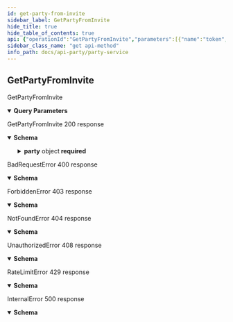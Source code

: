 ```yaml
---
id: get-party-from-invite
sidebar_label: GetPartyFromInvite
hide_title: true
hide_table_of_contents: true
api: {"operationId":"GetPartyFromInvite","parameters":[{"name":"token","in":"query","schema":{"type":"string"}},{"name":"alias","in":"query","schema":{"type":"string"}}],"responses":{"200":{"description":"GetPartyFromInvite 200 response","content":{"application/json":{"schema":{"type":"object","properties":{"party":{"type":"object","properties":{"id":{"type":"string","pattern":"^[0-9a-f]{8}-[0-9a-f]{4}-[0-9a-f]{4}-[0-9a-f]{4}-[0-9a-f]{12}$"},"create_ts":{"type":"number","minimum":0,"format":"int64","nullable":true},"party_size":{"type":"number","minimum":0,"format":"int32","nullable":true},"activity":{"oneOf":[{"type":"object","title":"idle","properties":{"idle":{"type":"object"}},"required":["idle"]},{"type":"object","title":"matchmaker_finding_lobby","properties":{"matchmaker_finding_lobby":{"type":"object","properties":{"game":{"type":"object","properties":{"id":{"type":"string","pattern":"^[0-9a-f]{8}-[0-9a-f]{4}-[0-9a-f]{4}-[0-9a-f]{4}-[0-9a-f]{12}$"},"name_id":{"type":"string","maxLength":16,"minLength":1,"pattern":"^[a-zA-Z0-9](?:[a-zA-Z0-9]-?)+[a-zA-Z0-9]$"},"display_name":{"type":"string","maxLength":24,"minLength":1,"pattern":"^(?:[^ \\n\\r] ?)+[^ \\n\\r]$"},"logo_url":{"type":"string"},"banner_url":{"type":"string"}},"required":["display_name","id","name_id"]}},"required":["game"]}},"required":["matchmaker_finding_lobby"]},{"type":"object","title":"matchmaker_lobby","properties":{"matchmaker_lobby":{"type":"object","properties":{"lobby":{"type":"object","properties":{"lobby_id":{"type":"string","pattern":"^[0-9a-f]{8}-[0-9a-f]{4}-[0-9a-f]{4}-[0-9a-f]{4}-[0-9a-f]{12}$"}},"required":["lobby_id"]},"game":{"type":"object","properties":{"id":{"type":"string","pattern":"^[0-9a-f]{8}-[0-9a-f]{4}-[0-9a-f]{4}-[0-9a-f]{4}-[0-9a-f]{12}$"},"name_id":{"type":"string","maxLength":16,"minLength":1,"pattern":"^[a-zA-Z0-9](?:[a-zA-Z0-9]-?)+[a-zA-Z0-9]$"},"display_name":{"type":"string","maxLength":24,"minLength":1,"pattern":"^(?:[^ \\n\\r] ?)+[^ \\n\\r]$"},"logo_url":{"type":"string"},"banner_url":{"type":"string"}},"required":["display_name","id","name_id"]}},"required":["game","lobby"]}},"required":["matchmaker_lobby"]}]},"members":{"type":"array","items":{"type":"object","properties":{"identity":{"type":"object","properties":{"id":{"type":"string","pattern":"^[0-9a-f]{8}-[0-9a-f]{4}-[0-9a-f]{4}-[0-9a-f]{4}-[0-9a-f]{12}$"},"display_name":{"type":"string","maxLength":24,"minLength":1,"pattern":"^(?:[^ \\n\\r] ?)+[^ \\n\\r]$"},"account_number":{"type":"number","maximum":9999,"minimum":0,"format":"int32","nullable":true},"avatar_url":{"type":"string"},"presence":{"type":"object","properties":{"update_ts":{"type":"number","minimum":0,"format":"int64","nullable":true},"status":{"type":"string","enum":["offline","online","away"]},"party":{"type":"object","properties":{"id":{"type":"string","pattern":"^[0-9a-f]{8}-[0-9a-f]{4}-[0-9a-f]{4}-[0-9a-f]{4}-[0-9a-f]{12}$"},"create_ts":{"type":"number","minimum":0,"format":"int64","nullable":true},"activity":{"oneOf":[{"type":"object","title":"idle","properties":{"idle":{"type":"object"}},"required":["idle"]},{"type":"object","title":"matchmaker_finding_lobby","properties":{"matchmaker_finding_lobby":{"type":"object","properties":{"game":{"type":"object","properties":{"id":{"type":"string","pattern":"^[0-9a-f]{8}-[0-9a-f]{4}-[0-9a-f]{4}-[0-9a-f]{4}-[0-9a-f]{12}$"},"name_id":{"type":"string","maxLength":16,"minLength":1,"pattern":"^[a-zA-Z0-9](?:[a-zA-Z0-9]-?)+[a-zA-Z0-9]$"},"display_name":{"type":"string","maxLength":24,"minLength":1,"pattern":"^(?:[^ \\n\\r] ?)+[^ \\n\\r]$"},"logo_url":{"type":"string"},"banner_url":{"type":"string"}},"required":["display_name","id","name_id"]}},"required":["game"]}},"required":["matchmaker_finding_lobby"]},{"type":"object","title":"matchmaker_lobby","properties":{"matchmaker_lobby":{"type":"object","properties":{"lobby":{"type":"object","properties":{"lobby_id":{"type":"string","pattern":"^[0-9a-f]{8}-[0-9a-f]{4}-[0-9a-f]{4}-[0-9a-f]{4}-[0-9a-f]{12}$"}},"required":["lobby_id"]},"game":{"type":"object","properties":{"id":{"type":"string","pattern":"^[0-9a-f]{8}-[0-9a-f]{4}-[0-9a-f]{4}-[0-9a-f]{4}-[0-9a-f]{12}$"},"name_id":{"type":"string","maxLength":16,"minLength":1,"pattern":"^[a-zA-Z0-9](?:[a-zA-Z0-9]-?)+[a-zA-Z0-9]$"},"display_name":{"type":"string","maxLength":24,"minLength":1,"pattern":"^(?:[^ \\n\\r] ?)+[^ \\n\\r]$"},"logo_url":{"type":"string"},"banner_url":{"type":"string"}},"required":["display_name","id","name_id"]}},"required":["game","lobby"]}},"required":["matchmaker_lobby"]}]}},"required":["activity","create_ts","id"]},"game_activity":{"type":"object","properties":{"game":{"type":"object","properties":{"id":{"type":"string","pattern":"^[0-9a-f]{8}-[0-9a-f]{4}-[0-9a-f]{4}-[0-9a-f]{4}-[0-9a-f]{12}$"},"name_id":{"type":"string","maxLength":16,"minLength":1,"pattern":"^[a-zA-Z0-9](?:[a-zA-Z0-9]-?)+[a-zA-Z0-9]$"},"display_name":{"type":"string","maxLength":24,"minLength":1,"pattern":"^(?:[^ \\n\\r] ?)+[^ \\n\\r]$"},"logo_url":{"type":"string"},"banner_url":{"type":"string"}},"required":["display_name","id","name_id"]},"message":{"type":"string"},"public_metadata":{},"friend_metadata":{}},"required":["game","message"]}},"required":["status","update_ts"]},"is_registered":{"type":"boolean","nullable":true},"is_claimed":{"type":"boolean","nullable":true}},"required":["account_number","avatar_url","display_name","id","is_claimed","is_registered"]},"is_leader":{"type":"boolean","nullable":true},"join_ts":{"type":"number","minimum":0,"format":"int64","nullable":true},"state":{"oneOf":[{"type":"object","title":"idle","properties":{"idle":{"type":"object"}},"required":["idle"]},{"type":"object","title":"matchmaker_pending","properties":{"matchmaker_pending":{"type":"object"}},"required":["matchmaker_pending"]},{"type":"object","title":"matchmaker_finding_lobby","properties":{"matchmaker_finding_lobby":{"type":"object"}},"required":["matchmaker_finding_lobby"]},{"type":"object","title":"matchmaker_lobby","properties":{"matchmaker_lobby":{"type":"object","properties":{"player_id":{"type":"string","pattern":"^[0-9a-f]{8}-[0-9a-f]{4}-[0-9a-f]{4}-[0-9a-f]{4}-[0-9a-f]{12}$"}},"required":["player_id"]}},"required":["matchmaker_lobby"]}]}},"required":["identity","is_leader","join_ts","state"]}},"thread_id":{"type":"string"},"invites":{"type":"array","items":{"type":"object","properties":{"invite_id":{"type":"string","pattern":"^[0-9a-f]{8}-[0-9a-f]{4}-[0-9a-f]{4}-[0-9a-f]{4}-[0-9a-f]{12}$"},"create_ts":{"type":"number","minimum":0,"format":"int64","nullable":true},"token":{"type":"string"},"alias":{"type":"object","properties":{"namespace_id":{"type":"string","pattern":"^[0-9a-f]{8}-[0-9a-f]{4}-[0-9a-f]{4}-[0-9a-f]{4}-[0-9a-f]{12}$"},"alias":{"type":"string","maxLength":64,"minLength":1}},"required":["alias","namespace_id"]}},"required":["create_ts","invite_id","token"]}}},"required":["activity","create_ts","id","invites","members","party_size","thread_id"]}},"required":["party"]}}}},"400":{"description":"BadRequestError 400 response","content":{"application/json":{"schema":{"type":"object","properties":{"code":{"type":"string"},"message":{"type":"string"}},"required":["code","message"]}}}},"403":{"description":"ForbiddenError 403 response","content":{"application/json":{"schema":{"type":"object","properties":{"code":{"type":"string"},"message":{"type":"string"}},"required":["code","message"]}}}},"404":{"description":"NotFoundError 404 response","content":{"application/json":{"schema":{"type":"object","properties":{"code":{"type":"string"},"message":{"type":"string"}},"required":["code","message"]}}}},"408":{"description":"UnauthorizedError 408 response","content":{"application/json":{"schema":{"type":"object","properties":{"code":{"type":"string"},"message":{"type":"string"}},"required":["code","message"]}}}},"429":{"description":"RateLimitError 429 response","content":{"application/json":{"schema":{"type":"object","properties":{"code":{"type":"string"},"message":{"type":"string"}},"required":["code","message"]}}}},"500":{"description":"InternalError 500 response","content":{"application/json":{"schema":{"type":"object","properties":{"code":{"type":"string"},"message":{"type":"string"}},"required":["message"]}}}}},"tags":["identity","portal"],"description":"GetPartyFromInvite","method":"get","path":"/invites","security":[{"smithy.api.httpBearerAuth":[]}],"securitySchemes":{"smithy.api.httpBearerAuth":{"type":"http","description":"HTTP Bearer authentication","scheme":"bearer"}},"info":{"title":"PartyService","version":"2022-02-03"},"postman":{"name":"Get Party From Invite","description":{"type":"text/plain"},"url":{"path":["invites"],"host":["{{baseUrl}}"],"query":[{"disabled":false,"key":"token","value":""},{"disabled":false,"key":"alias","value":""}],"variable":[]},"header":[{"key":"Accept","value":"application/json"}],"method":"GET"}}
sidebar_class_name: "get api-method"
info_path: docs/api-party/party-service
---
```



## GetPartyFromInvite



GetPartyFromInvite

<details style={{"marginBottom":"1rem"}} data-collapsed={false} open={true}><summary style={{}}><strong>Query Parameters</strong></summary><div><ul><ParamsItem className={"paramsItem"} param={{"name":"token","in":"query","schema":{"type":"string"}}}></ParamsItem><ParamsItem className={"paramsItem"} param={{"name":"alias","in":"query","schema":{"type":"string"}}}></ParamsItem></ul></div></details><div><ApiTabs><TabItem label={"200"} value={"200"}><div>

GetPartyFromInvite 200 response

</div><div><details style={{}} data-collapsed={false} open={true}><summary style={{"textAlign":"left"}}><strong>Schema</strong></summary><div style={{"textAlign":"left","marginLeft":"1rem"}}></div><ul style={{"marginLeft":"1rem"}}><SchemaItem collapsible={true} className={"schemaItem"}><details style={{}}><summary style={{}}><strong>party</strong><span style={{"opacity":"0.6"}}> object</span><strong style={{"fontSize":"var(--ifm-code-font-size)","color":"var(--openapi-required)"}}> required</strong></summary><div style={{"marginLeft":"1rem"}}><ul><SchemaItem collapsible={false} name={"id"} required={true} schemaDescription={undefined} schemaName={"string"} qualifierMessage={"**Possible values:** Value must match regular expression `^[0-9a-f]{8}-[0-9a-f]{4}-[0-9a-f]{4}-[0-9a-f]{4}-[0-9a-f]{12}$`"}></SchemaItem><SchemaItem collapsible={false} name={"create_ts"} required={true} schemaDescription={undefined} schemaName={"int64"} qualifierMessage={undefined}></SchemaItem><SchemaItem collapsible={false} name={"party_size"} required={true} schemaDescription={undefined} schemaName={"int32"} qualifierMessage={undefined}></SchemaItem><SchemaItem collapsible={false} name={"activity"} required={true} schemaDescription={undefined} schemaName={""} qualifierMessage={undefined}></SchemaItem><SchemaItem collapsible={true} className={"schemaItem"}><details style={{}}><summary style={{}}><strong>members</strong><span style={{"opacity":"0.6"}}> object[]</span><strong style={{"fontSize":"var(--ifm-code-font-size)","color":"var(--openapi-required)"}}> required</strong></summary><div style={{"marginLeft":"1rem"}}><ul><SchemaItem collapsible={true} className={"schemaItem"}><details style={{}}><summary style={{}}><strong>identity</strong><span style={{"opacity":"0.6"}}> object</span><strong style={{"fontSize":"var(--ifm-code-font-size)","color":"var(--openapi-required)"}}> required</strong></summary><div style={{"marginLeft":"1rem"}}><ul><SchemaItem collapsible={false} name={"id"} required={true} schemaDescription={undefined} schemaName={"string"} qualifierMessage={"**Possible values:** Value must match regular expression `^[0-9a-f]{8}-[0-9a-f]{4}-[0-9a-f]{4}-[0-9a-f]{4}-[0-9a-f]{12}$`"}></SchemaItem><SchemaItem collapsible={false} name={"display_name"} required={true} schemaDescription={undefined} schemaName={"string"} qualifierMessage={"**Possible values:** 1 ≤ length ≤ 24, Value must match regular expression `^(?:[^ \\n\\r] ?)+[^ \\n\\r]$`"}></SchemaItem><SchemaItem collapsible={false} name={"account_number"} required={true} schemaDescription={undefined} schemaName={"int32"} qualifierMessage={"**Possible values:** value ≤ 9999"}></SchemaItem><SchemaItem collapsible={false} name={"avatar_url"} required={true} schemaDescription={undefined} schemaName={"string"} qualifierMessage={undefined}></SchemaItem><SchemaItem collapsible={true} className={"schemaItem"}><details style={{}}><summary style={{}}><strong>presence</strong><span style={{"opacity":"0.6"}}> object</span></summary><div style={{"marginLeft":"1rem"}}><ul><SchemaItem collapsible={false} name={"update_ts"} required={true} schemaDescription={undefined} schemaName={"int64"} qualifierMessage={undefined}></SchemaItem><SchemaItem collapsible={false} name={"status"} required={true} schemaDescription={undefined} schemaName={"string"} qualifierMessage={"**Possible values:** [`offline`, `online`, `away`]"}></SchemaItem><SchemaItem collapsible={true} className={"schemaItem"}><details style={{}}><summary style={{}}><strong>party</strong><span style={{"opacity":"0.6"}}> object</span></summary><div style={{"marginLeft":"1rem"}}><ul><SchemaItem collapsible={false} name={"id"} required={true} schemaDescription={undefined} schemaName={"string"} qualifierMessage={"**Possible values:** Value must match regular expression `^[0-9a-f]{8}-[0-9a-f]{4}-[0-9a-f]{4}-[0-9a-f]{4}-[0-9a-f]{12}$`"}></SchemaItem><SchemaItem collapsible={false} name={"create_ts"} required={true} schemaDescription={undefined} schemaName={"int64"} qualifierMessage={undefined}></SchemaItem><SchemaItem collapsible={false} name={"activity"} required={true} schemaDescription={undefined} schemaName={""} qualifierMessage={undefined}></SchemaItem></ul></div></details></SchemaItem><SchemaItem collapsible={true} className={"schemaItem"}><details style={{}}><summary style={{}}><strong>game_activity</strong><span style={{"opacity":"0.6"}}> object</span></summary><div style={{"marginLeft":"1rem"}}><ul><SchemaItem collapsible={true} className={"schemaItem"}><details style={{}}><summary style={{}}><strong>game</strong><span style={{"opacity":"0.6"}}> object</span><strong style={{"fontSize":"var(--ifm-code-font-size)","color":"var(--openapi-required)"}}> required</strong></summary><div style={{"marginLeft":"1rem"}}><ul><SchemaItem collapsible={false} name={"id"} required={true} schemaDescription={undefined} schemaName={"string"} qualifierMessage={"**Possible values:** Value must match regular expression `^[0-9a-f]{8}-[0-9a-f]{4}-[0-9a-f]{4}-[0-9a-f]{4}-[0-9a-f]{12}$`"}></SchemaItem><SchemaItem collapsible={false} name={"name_id"} required={true} schemaDescription={undefined} schemaName={"string"} qualifierMessage={"**Possible values:** 1 ≤ length ≤ 16, Value must match regular expression `^[a-zA-Z0-9](?:[a-zA-Z0-9]-?)+[a-zA-Z0-9]$`"}></SchemaItem><SchemaItem collapsible={false} name={"display_name"} required={true} schemaDescription={undefined} schemaName={"string"} qualifierMessage={"**Possible values:** 1 ≤ length ≤ 24, Value must match regular expression `^(?:[^ \\n\\r] ?)+[^ \\n\\r]$`"}></SchemaItem><SchemaItem collapsible={false} name={"logo_url"} required={false} schemaDescription={undefined} schemaName={"string"} qualifierMessage={undefined}></SchemaItem><SchemaItem collapsible={false} name={"banner_url"} required={false} schemaDescription={undefined} schemaName={"string"} qualifierMessage={undefined}></SchemaItem></ul></div></details></SchemaItem><SchemaItem collapsible={false} name={"message"} required={true} schemaDescription={undefined} schemaName={"string"} qualifierMessage={undefined}></SchemaItem><SchemaItem collapsible={false} name={"public_metadata"} required={false} schemaDescription={undefined} schemaName={""} qualifierMessage={undefined}></SchemaItem><SchemaItem collapsible={false} name={"friend_metadata"} required={false} schemaDescription={undefined} schemaName={""} qualifierMessage={undefined}></SchemaItem></ul></div></details></SchemaItem></ul></div></details></SchemaItem><SchemaItem collapsible={false} name={"is_registered"} required={true} schemaDescription={undefined} schemaName={"boolean"} qualifierMessage={undefined}></SchemaItem><SchemaItem collapsible={false} name={"is_claimed"} required={true} schemaDescription={undefined} schemaName={"boolean"} qualifierMessage={undefined}></SchemaItem></ul></div></details></SchemaItem><SchemaItem collapsible={false} name={"is_leader"} required={true} schemaDescription={undefined} schemaName={"boolean"} qualifierMessage={undefined}></SchemaItem><SchemaItem collapsible={false} name={"join_ts"} required={true} schemaDescription={undefined} schemaName={"int64"} qualifierMessage={undefined}></SchemaItem><SchemaItem collapsible={false} name={"state"} required={true} schemaDescription={undefined} schemaName={""} qualifierMessage={undefined}></SchemaItem></ul></div></details></SchemaItem><SchemaItem collapsible={false} name={"thread_id"} required={true} schemaDescription={undefined} schemaName={"string"} qualifierMessage={undefined}></SchemaItem><SchemaItem collapsible={true} className={"schemaItem"}><details style={{}}><summary style={{}}><strong>invites</strong><span style={{"opacity":"0.6"}}> object[]</span><strong style={{"fontSize":"var(--ifm-code-font-size)","color":"var(--openapi-required)"}}> required</strong></summary><div style={{"marginLeft":"1rem"}}><ul><SchemaItem collapsible={false} name={"invite_id"} required={true} schemaDescription={undefined} schemaName={"string"} qualifierMessage={"**Possible values:** Value must match regular expression `^[0-9a-f]{8}-[0-9a-f]{4}-[0-9a-f]{4}-[0-9a-f]{4}-[0-9a-f]{12}$`"}></SchemaItem><SchemaItem collapsible={false} name={"create_ts"} required={true} schemaDescription={undefined} schemaName={"int64"} qualifierMessage={undefined}></SchemaItem><SchemaItem collapsible={false} name={"token"} required={true} schemaDescription={undefined} schemaName={"string"} qualifierMessage={undefined}></SchemaItem><SchemaItem collapsible={true} className={"schemaItem"}><details style={{}}><summary style={{}}><strong>alias</strong><span style={{"opacity":"0.6"}}> object</span></summary><div style={{"marginLeft":"1rem"}}><ul><SchemaItem collapsible={false} name={"namespace_id"} required={true} schemaDescription={undefined} schemaName={"string"} qualifierMessage={"**Possible values:** Value must match regular expression `^[0-9a-f]{8}-[0-9a-f]{4}-[0-9a-f]{4}-[0-9a-f]{4}-[0-9a-f]{12}$`"}></SchemaItem><SchemaItem collapsible={false} name={"alias"} required={true} schemaDescription={undefined} schemaName={"string"} qualifierMessage={"**Possible values:** 1 ≤ length ≤ 64"}></SchemaItem></ul></div></details></SchemaItem></ul></div></details></SchemaItem></ul></div></details></SchemaItem></ul></details></div></TabItem><TabItem label={"400"} value={"400"}><div>

BadRequestError 400 response

</div><div><details style={{}} data-collapsed={false} open={true}><summary style={{"textAlign":"left"}}><strong>Schema</strong></summary><div style={{"textAlign":"left","marginLeft":"1rem"}}></div><ul style={{"marginLeft":"1rem"}}><SchemaItem collapsible={false} name={"code"} required={true} schemaDescription={undefined} schemaName={"string"} qualifierMessage={undefined}></SchemaItem><SchemaItem collapsible={false} name={"message"} required={true} schemaDescription={undefined} schemaName={"string"} qualifierMessage={undefined}></SchemaItem></ul></details></div></TabItem><TabItem label={"403"} value={"403"}><div>

ForbiddenError 403 response

</div><div><details style={{}} data-collapsed={false} open={true}><summary style={{"textAlign":"left"}}><strong>Schema</strong></summary><div style={{"textAlign":"left","marginLeft":"1rem"}}></div><ul style={{"marginLeft":"1rem"}}><SchemaItem collapsible={false} name={"code"} required={true} schemaDescription={undefined} schemaName={"string"} qualifierMessage={undefined}></SchemaItem><SchemaItem collapsible={false} name={"message"} required={true} schemaDescription={undefined} schemaName={"string"} qualifierMessage={undefined}></SchemaItem></ul></details></div></TabItem><TabItem label={"404"} value={"404"}><div>

NotFoundError 404 response

</div><div><details style={{}} data-collapsed={false} open={true}><summary style={{"textAlign":"left"}}><strong>Schema</strong></summary><div style={{"textAlign":"left","marginLeft":"1rem"}}></div><ul style={{"marginLeft":"1rem"}}><SchemaItem collapsible={false} name={"code"} required={true} schemaDescription={undefined} schemaName={"string"} qualifierMessage={undefined}></SchemaItem><SchemaItem collapsible={false} name={"message"} required={true} schemaDescription={undefined} schemaName={"string"} qualifierMessage={undefined}></SchemaItem></ul></details></div></TabItem><TabItem label={"408"} value={"408"}><div>

UnauthorizedError 408 response

</div><div><details style={{}} data-collapsed={false} open={true}><summary style={{"textAlign":"left"}}><strong>Schema</strong></summary><div style={{"textAlign":"left","marginLeft":"1rem"}}></div><ul style={{"marginLeft":"1rem"}}><SchemaItem collapsible={false} name={"code"} required={true} schemaDescription={undefined} schemaName={"string"} qualifierMessage={undefined}></SchemaItem><SchemaItem collapsible={false} name={"message"} required={true} schemaDescription={undefined} schemaName={"string"} qualifierMessage={undefined}></SchemaItem></ul></details></div></TabItem><TabItem label={"429"} value={"429"}><div>

RateLimitError 429 response

</div><div><details style={{}} data-collapsed={false} open={true}><summary style={{"textAlign":"left"}}><strong>Schema</strong></summary><div style={{"textAlign":"left","marginLeft":"1rem"}}></div><ul style={{"marginLeft":"1rem"}}><SchemaItem collapsible={false} name={"code"} required={true} schemaDescription={undefined} schemaName={"string"} qualifierMessage={undefined}></SchemaItem><SchemaItem collapsible={false} name={"message"} required={true} schemaDescription={undefined} schemaName={"string"} qualifierMessage={undefined}></SchemaItem></ul></details></div></TabItem><TabItem label={"500"} value={"500"}><div>

InternalError 500 response

</div><div><details style={{}} data-collapsed={false} open={true}><summary style={{"textAlign":"left"}}><strong>Schema</strong></summary><div style={{"textAlign":"left","marginLeft":"1rem"}}></div><ul style={{"marginLeft":"1rem"}}><SchemaItem collapsible={false} name={"code"} required={false} schemaDescription={undefined} schemaName={"string"} qualifierMessage={undefined}></SchemaItem><SchemaItem collapsible={false} name={"message"} required={true} schemaDescription={undefined} schemaName={"string"} qualifierMessage={undefined}></SchemaItem></ul></details></div></TabItem></ApiTabs></div>
      